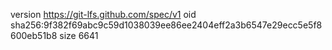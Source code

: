 version https://git-lfs.github.com/spec/v1
oid sha256:9f382f69abc9c59d1038039ee86ee2404eff2a3b6547e29ecc5e5f8600eb51b8
size 6641
